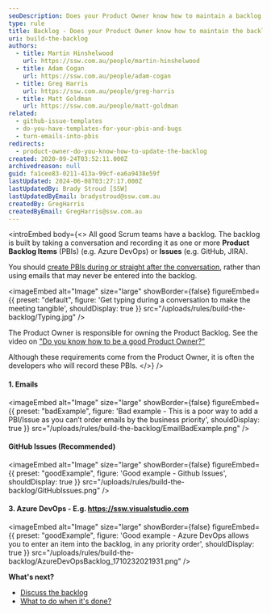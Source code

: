 ```yaml
---
seoDescription: Does your Product Owner know how to maintain a backlog effectively by recording conversations as Product Backlog Items (PBIs) or Issues?
type: rule
title: Backlog - Does your Product Owner know how to maintain the backlog?
uri: build-the-backlog
authors:
  - title: Martin Hinshelwood
    url: https://ssw.com.au/people/martin-hinshelwood
  - title: Adam Cogan
    url: https://ssw.com.au/people/adam-cogan
  - title: Greg Harris
    url: https://ssw.com.au/people/greg-harris
  - title: Matt Goldman
    url: https://ssw.com.au/people/matt-goldman
related:
  - github-issue-templates
  - do-you-have-templates-for-your-pbis-and-bugs
  - turn-emails-into-pbis
redirects:
  - product-owner-do-you-know-how-to-update-the-backlog
created: 2020-09-24T03:52:11.000Z
archivedreason: null
guid: fa1cee83-0211-413a-99cf-ea6a9438e59f
lastUpdated: 2024-06-08T03:27:17.000Z
lastUpdatedBy: Brady Stroud [SSW]
lastUpdatedByEmail: bradystroud@ssw.com.au
createdBy: GregHarris
createdByEmail: GregHarris@ssw.com.au
---
```


<introEmbed
  body={<>
All good Scrum teams have a backlog. The backlog is built by taking a conversation and recording it as one or more **Product Backlog Items** (PBIs) (e.g. Azure DevOps) or **Issues** (e.g. GitHub, JIRA).

You should [create PBIs during or straight after the conversation](/report-bugs-and-suggestions), rather than using emails that may never be entered into the backlog.


<imageEmbed
  alt="Image"
  size="large"
  showBorder={false}
  figureEmbed={{
    preset: "default",
    figure: 'Get typing during a conversation to make the meeting tangible',
    shouldDisplay: true
  }}
  src="/uploads/rules/build-the-backlog/Typing.jpg"
/>

The Product Owner is responsible for owning the Product Backlog. See the video on ["Do you know how to be a good Product Owner?"](/do-you-know-the-how-to-be-a-good-product-owner)

Although these requirements come from the Product Owner, it is often the developers who will record these PBIs.
  </>}
/>
#### 1. Emails

<imageEmbed
  alt="Image"
  size="large"
  showBorder={false}
  figureEmbed={{
    preset: "badExample",
    figure: 'Bad example - This is a poor way to add a PBI/Issue as you can’t order emails by the business priority',
    shouldDisplay: true
  }}
  src="/uploads/rules/build-the-backlog/EmailBadExample.png"
/>

#### GitHub Issues (Recommended)

<imageEmbed
  alt="Image"
  size="large"
  showBorder={false}
  figureEmbed={{
    preset: "goodExample",
    figure: 'Good example - Github Issues',
    shouldDisplay: true
  }}
  src="/uploads/rules/build-the-backlog/GitHubIssues.png"
/>

#### 3. Azure DevOps - E.g. <https://ssw.visualstudio.com>

<imageEmbed
  alt="Image"
  size="large"
  showBorder={false}
  figureEmbed={{
    preset: "goodExample",
    figure: 'Good example - Azure DevOps allows you to enter an item into the backlog, in any priority order',
    shouldDisplay: true
  }}
  src="/uploads/rules/build-the-backlog/AzureDevOpsBacklog_1710232021931.png"
/>

**What's next?**

* [Discuss the backlog](/discuss-the-backlog)
* [What to do when it's done?](/dones-do-you-know-how-to-do-a-perfect-done-replying-to-a-bug)
